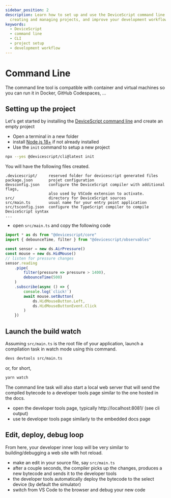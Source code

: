 ```yaml
---
sidebar_position: 2
description: Learn how to set up and use the DeviceScript command line tool for
  creating and managing projects, and improve your development workflow.
keywords:
  - DeviceScript
  - command line
  - CLI
  - project setup
  - development workflow
---
```

# Command Line

The command line tool is compatible with container and virtual machines so you can run it
in Docker, GitHub Codespaces, ...

## Setting up the project

Let's get started by installing the [DeviceScript command line](/api/cli) and create an empty project

-   Open a terminal in a new folder
-   install [Node.js 18+](https://nodejs.org/en/download/) if not already installed
-   Use the `init` command to setup a new project

```bash
npx --yes @devicescript/cli@latest init
```

You will have the following files created.

```
.devicescript/     reserved folder for devicescript generated files
package.json       projet configuration
devsconfig.json    configure the DeviceScript compiler with additional flags,
                   also used by VSCode extension to activate.
src/               directory for DeviceScript sources
src/main.ts        usual name for your entry point application
src/tsconfig.json  configure the TypeScript compiler to compile DeviceScript syntax
...
```

-   open `src/main.ts` and copy the following code

```ts title="src/main.ts"
import * as ds from "@devicescript/core"
import { debounceTime, filter } from "@devicescript/observables"

const sensor = new ds.AirPressure()
const mouse = new ds.HidMouse()
// listen for pressure changes
sensor.reading
    .pipe(
        filter(pressure => pressure > 1400),
        debounceTime(500)
    )
    .subscribe(async () => {
        console.log(`click!`)
        await mouse.setButton(
            ds.HidMouseButton.Left,
            ds.HidMouseButtonEvent.Click
        )
    })
```

## Launch the build watch

Assuming `src/main.ts` is the root file of your application,
launch a compilation task in watch mode using this command.

```bash
devs devtools src/main.ts
```

or, for short,

```bash
yarn watch
```

The command line task will also start a local web server that will send the compiled bytecode
to a developer tools page similar to the one hosted in the docs.

-   open the developer tools page, typically http://localhost:8081/ (see cli output)
-   use te developer tools page similarly to the embedded docs page

## Edit, deploy, debug loop

From here, your developer inner loop will be very similar to building/debugging a web site with hot reload.

-   make an edit in your source file, say `src/main.ts`
-   after a couple seconds, the compiler picks up the changes, produces a new bytecode and sends it to the developer tools
-   the developer tools automatically deploy the bytecode to the select device (by default the simulator)
-   switch from VS Code to the browser and debug your new code
